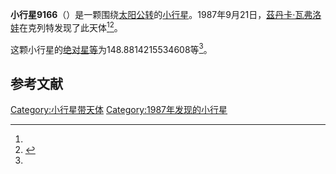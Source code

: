 {{Infobox planet
| bgcolour = #FFFFC0
| name = 9166
| symbol = 
| image = 
| caption = 
| discovery = yes
| discovery_ref = 
| discoverer = [[茲丹卡·瓦弗洛娃|茲丹卡·瓦弗洛娃]]
| discovery_site = [[克列特|克列特]] 
| discovered = 1987年9月21日
| designations = yes
| mp_name = 
| named_after = 
| alt_names = 1987 SC6/ 1991 GP2
| mp_category = [[主带小行星|主带小行星]]
| orbit_ref = <ref name="a">[http://ssd.jpl.nasa.gov/sbdb.cgi?sstr=9166 9166] {{Wayback|url=http://ssd.jpl.nasa.gov/sbdb.cgi?sstr=9166 |date=20201124034622 }}，小行星數據庫瀏覽器（JPL Small-Body Database Browser）－[[美国国家航空航天局|美国国家航空航天局]]喷气推进实验室</ref>
| epoch = 2456400.5 (2013年4月18日更新)
| aphelion = {{convert|3.717085863008128|AU|km|3|abbr=on|lk=out}}
| perihelion = {{convert|2.623238087642545|AU|km|3|abbr=on}}
| semimajor = {{convert|3.170161975325337|AU|km|3|abbr=on}}
| eccentricity = 0.17252238
| period = 2061.676903 [[日|日]]<br />5.64[[儒略年|儒略年]]
| avg_speed = 
| inclination = 1.172018836925191
| asc_node = 162.7945304070266
| mean_anomaly = 
| arg_peri = 148.8814215534608
| satellites = 
| physical_characteristics = yes
| dimensions = 
| mass = 
| density = 
| surface_grav = 
| escape_velocity = 
| sidereal_day = 
| axial_tilt = 
| pole_ecliptic_lat = 
| pole_ecliptic_lon = 
| albedo = 
| temperatures= 
| temp_name1 = 
| mean_temp_1 = 
| max_temp_1 = 
| temp_name2 = 
| max_temp_2 = 
| spectral_type = 
| abs_magnitude = 148.8814215534608
}}

'''小行星9166'''（{{lang-en|9166}}）是一颗围绕[[太阳|太阳]][[公转|公转]]的[[小行星|小行星]]。1987年9月21日，[[茲丹卡·瓦弗洛娃|茲丹卡·瓦弗洛娃]]在克列特发现了此天体<ref name="a" /><ref>{{cite news|title=小行星列表|url=http://cfa-www.harvard.edu/iau/lists/NumberedMPs.txt|accessdate=2013-07-08|newspaper=哈佛大学|archive-date=2008-05-17|archive-url=https://web.archive.org/web/20080517010638/http://cfa-www.harvard.edu/iau/lists/NumberedMPs.txt|dead-url=no}}</ref>。

这颗小行星的[[绝对星等|绝对星等]]为148.8814215534608等<ref name="a" />。

==参考文献==
{{reflist}}
{{Minor Planet Number|[[小行星9165|小行星9165]]|[[小行星9167|小行星9167]]}}

{{小天体}}

[[Category:小行星带天体|Category:小行星带天体]]
[[Category:1987年发现的小行星|Category:1987年发现的小行星]]

{{asteroid-stub}}